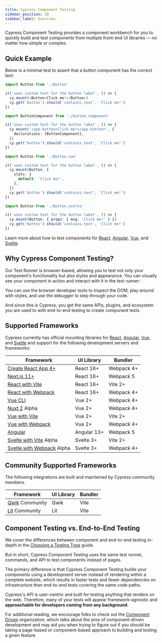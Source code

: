 ```yaml
---
title: Cypress Component Testing
sidebar_position: 10
sidebar_label: Overview
---
```


Cypress Component Testing provides a component workbench for you to quickly
build and test components from multiple front-end UI libraries — no matter how
simple or complex.

## Quick Example

Below is a minimal test to assert that a button component has the correct text:

<Tabs>
<TabItem value="React">

```ts
import Button from './Button'

it('uses custom text for the button label', () => {
  cy.mount(<Button>Click me!</Button>)
  cy.get('button').should('contains.text', 'Click me!')
})
```

</TabItem>
<TabItem value="Angular">

```ts
import ButtonComponent from './button.component'

it('uses custom text for the button label', () => {
  cy.mount('<app-button>Click me!</app-button>', {
    declarations: [ButtonComponent],
  })
  cy.get('button').should('contains.text', 'Click me!')
})
```

</TabItem>
<TabItem value="Vue">

```ts
import Button from './Button.vue'

it('uses custom text for the button label', () => {
  cy.mount(Button, {
    slots: {
      default: 'Click me!',
    },
  })
  cy.get('button').should('contains.text', 'Click me!')
})
```

</TabItem>
<TabItem value="Svelte">

```ts
import Button from './Button.svelte'

it('uses custom text for the button label', () => {
  cy.mount(Button, { props: { msg: 'Click me!' } })
  cy.get('button').should('contains.text', 'Click me!')
})
```

</TabItem>
</Tabs>

Learn more about how to test components for
[React](/guides/component-testing/react/overview),
[Angular](/guides/component-testing/angular/overview),
[Vue](/guides/component-testing/vue/overview), and
[Svelte](/guides/component-testing/svelte/overview).

## Why Cypress Component Testing?

Our Test Runner is browser-based, allowing you to test not only your component's
functionality but also styles and appearance. You can visually see your
component in action and interact with it in the test runner:

<DocsVideo
  src="/img/guides/component-testing/vuetify-color-picker-example.webm"
  caption="Vuetify's</a> VColorPicker tests, after being moved to Cypress from Jest."
/>

You can use the browser developer tools to inspect the DOM, play around with
styles, and use the debugger to step through your code.

And since this is Cypress, you get the same APIs, plugins, and ecosystem you are
used to with end-to-end testing to create component tests.

## Supported Frameworks

Cypress currently has official mounting libraries for
[React](/guides/component-testing/react/overview),
[Angular](/guides/component-testing/angular/overview),
[Vue](/guides/component-testing/vue/overview), and
[Svelte](/guides/component-testing/svelte/overview) and support for the
following development servers and frameworks:

| Framework                                                                                                             | UI Library  | Bundler    |
| --------------------------------------------------------------------------------------------------------------------- | ----------- | ---------- |
| [Create React App 4+](/guides/component-testing/react/overview#Create-React-App-CRA)                                  | React 16+   | Webpack 4+ |
| [Next.js 11+](/guides/component-testing/react/overview#Nextjs)                                                        | React 16+   | Webpack 5  |
| [React with Vite](/guides/component-testing/react/overview#React-with-Vite)                                           | React 16+   | Vite 2+    |
| [React with Webpack](/guides/component-testing/react/overview#React-with-Webpack)                                     | React 16+   | Webpack 4+ |
| [Vue CLI](/guides/component-testing/vue/overview#Vue-CLI)                                                             | Vue 2+      | Webpack 4+ |
| [Nuxt 2](/guides/component-testing/vue/overview#Nuxt) <Badge type="info">Alpha</Badge>                                | Vue 2+      | Webpack 4+ |
| [Vue with Vite](/guides/component-testing/vue/overview#Vue-with-Vite)                                                 | Vue 2+      | Vite 2+    |
| [Vue with Webpack](/guides/component-testing/vue/overview#Vue-with-Webpack)                                           | Vue 2+      | Webpack 4+ |
| [Angular](/guides/component-testing/angular/overview#Framework-Configuration)                                         | Angular 13+ | Webpack 5  |
| [Svelte with Vite](/guides/component-testing/svelte/overview#Svelte-with-Vite) <Badge type="info">Alpha</Badge>       | Svelte 3+   | Vite 2+    |
| [Svelte with Webpack](/guides/component-testing/svelte/overview#Svelte-with-Webpack) <Badge type="info">Alpha</Badge> | Svelte 3+   | Webpack 4+ |

## Community Supported Frameworks

The following integrations are built and maintained by Cypress community members.

| Framework                                                                               | UI Library | Bundler |
| --------------------------------------------------------------------------------------- | ---------- | ------- |
| [Qwik](https://github.com/qwikifiers/cypress-qwik) <Badge type="info">Community</Badge> | Qwik       | Vite    |
| [Lit](https://github.com/redfox-mx/cypress-lit) <Badge type="info">Community</Badge>    | Lit        | Vite    |

## Component Testing vs. End-to-End Testing

We cover the differences between component and end-to-end testing in-depth in
the [Choosing a Testing Type](/guides/core-concepts/testing-types) guide.

But in short, Cypress Component Testing uses the same test runner, commands, and
API to test components instead of pages.

The primary difference is that Cypress Component Testing builds your components
using a development server instead of rendering within a complete website, which
results in faster tests and fewer dependencies on infrastructure than end-to-end
tests covering the same code paths.

Cypress's API is user-centric and built for testing anything that renders on the
web. Therefore, many of your tests will appear framework-agnostic and
**approachable for developers coming from any background**.

For additional reading, we encourage folks to check out the
[Component Driven](https://componentdriven.org) organization, which talks about
the pros of component-driven development and may aid you when trying to figure
out if you should be taking a page-based or component-based approach to building
and testing a given feature.
